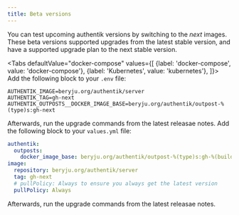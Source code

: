 ```yaml
---
title: Beta versions
---
```


You can test upcoming authentik versions by switching to the *next* images. These beta versions supported upgrades from the latest stable version, and have a supported upgrade plan to the next stable version.


<Tabs
  defaultValue="docker-compose"
  values={[
    {label: 'docker-compose', value: 'docker-compose'},
    {label: 'Kubernetes', value: 'kubernetes'},
  ]}>
  <TabItem value="docker-compose">
Add the following block to your `.env` file:

```shell
AUTHENTIK_IMAGE=beryju.org/authentik/server
AUTHENTIK_TAG=gh-next
AUTHENTIK_OUTPOSTS__DOCKER_IMAGE_BASE=beryju.org/authentik/outpost-%(type)s:gh-next
```

Afterwards, run the upgrade commands from the latest releasae notes.
  </TabItem>
  <TabItem value="kubernetes">
Add the following block to your `values.yml` file:

```yaml
authentik:
  outposts:
    docker_image_base: beryju.org/authentik/outpost-%(type)s:gh-%(build_hash)s
image:
  repository: beryju.org/authentik/server
  tag: gh-next
  # pullPolicy: Always to ensure you always get the latest version
  pullPolicy: Always
```

Afterwards, run the upgrade commands from the latest releasae notes.
  </TabItem>
</Tabs>
